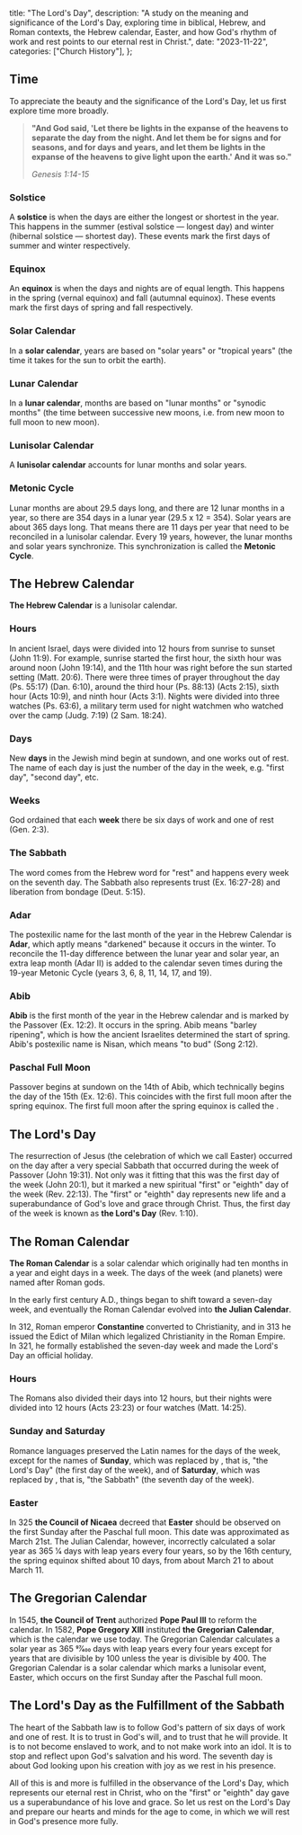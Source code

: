   title: "The Lord's Day",
  description: "A study on the meaning and significance of the Lord's Day, exploring time in biblical, Hebrew, and Roman contexts, the Hebrew calendar, Easter, and how God's rhythm of work and rest points to our eternal rest in Christ.",
  date: "2023-11-22",
  categories: ["Church History"],
};

## Time

To appreciate the beauty and the significance of the Lord's Day, let us first explore time more broadly.

> **"And God said, 'Let there be lights in the expanse of the heavens to separate the day from the night. And let them be for signs and for seasons, and for days and years, and let them be lights in the expanse of the heavens to give light upon the earth.' And it was so."**
>
> <cite>Genesis 1:14-15</cite>

### Solstice

A **solstice** is when the days are either the longest or shortest in the year. This happens in the summer (estival solstice — longest day) and winter (hibernal solstice — shortest day). These events mark the first days of summer and winter respectively.

### Equinox

An **equinox** is when the days and nights are of equal length. This happens in the spring (vernal equinox) and fall (autumnal equinox). These events mark the first days of spring and fall respectively.

### Solar Calendar

In a **solar calendar**, years are based on "solar years" or "tropical years" (the time it takes for the sun to orbit the earth).

### Lunar Calendar

In a **lunar calendar**, months are based on "lunar months" or "synodic months" (the time between successive new moons, i.e. from new moon to full moon to new moon).

### Lunisolar Calendar

A **lunisolar calendar** accounts for lunar months and solar years.

### Metonic Cycle

Lunar months are about 29.5 days long, and there are 12 lunar months in a year, so there are 354 days in a lunar year (29.5 x 12 = 354). Solar years are about 365 days long. That means there are 11 days per year that need to be reconciled in a lunisolar calendar. Every 19 years, however, the lunar months and solar years synchronize. This synchronization is called the **Metonic Cycle**.

## The Hebrew Calendar

**The Hebrew Calendar** is a lunisolar calendar.

### Hours

In ancient Israel, days were divided into 12 hours from sunrise to sunset (John 11:9). For example, sunrise started the first hour, the sixth hour was around noon (John 19:14), and the 11th hour was right before the sun started setting (Matt. 20:6). There were three times of prayer throughout the day (Ps. 55:17) (Dan. 6:10), around the third hour (Ps. 88:13) (Acts 2:15), sixth hour (Acts 10:9), and ninth hour (Acts 3:1). Nights were divided into three watches (Ps. 63:6), a military term used for night watchmen who watched over the camp (Judg. 7:19) (2 Sam. 18:24).

### Days

New **days** in the Jewish mind begin at sundown, and one works out of rest. The name of each day is just the number of the day in the week, e.g. "first day", "second day", etc.

### Weeks

God ordained that each **week** there be six days of work and one of rest (Gen. 2:3).

### The Sabbath

The word **<Definition lang="hebrew" anchor="shabbat" text="Sabbath" />** comes from the Hebrew word for "rest" and happens every week on the seventh day. The Sabbath also represents trust (Ex. 16:27-28) and liberation from bondage (Deut. 5:15).

### Adar

The postexilic name for the last month of the year in the Hebrew Calendar is **Adar**, which aptly means "darkened" because it occurs in the winter. To reconcile the 11-day difference between the lunar year and solar year, an extra leap month (Adar II) is added to the calendar seven times during the 19-year Metonic Cycle (years 3, 6, 8, 11, 14, 17, and 19).

### Abib

**Abib** is the first month of the year in the Hebrew calendar and is marked by the Passover (Ex. 12:2). It occurs in the spring. Abib means "barley ripening", which is how the ancient Israelites determined the start of spring. Abib's postexilic name is Nisan, which means "to bud" (Song 2:12).

### Paschal Full Moon

Passover begins at sundown on the 14th of Abib, which technically begins the day of the 15th (Ex. 12:6). This coincides with the first full moon after the spring equinox. The first full moon after the spring equinox is called the **<Definition lang="latin" anchor="paschalis" text="Paschal full moon" />**.

## The Lord's Day

The resurrection of Jesus (the celebration of which we call Easter) occurred on the day after a very special Sabbath that occurred during the week of Passover (John 19:31). Not only was it fitting that this was the first day of the week (John 20:1), but it marked a new spiritual "first" or "eighth" day of the week (Rev. 22:13). The "first" or "eighth" day represents new life and a superabundance of God's love and grace through Christ. Thus, the first day of the week is known as **the Lord's Day** (Rev. 1:10).

## The Roman Calendar

**The Roman Calendar** is a solar calendar which originally had ten months in a year and eight days in a week. The days of the week (and planets) were named after Roman gods.

In the early first century A.D., things began to shift toward a seven-day week, and eventually the Roman Calendar evolved into **the Julian Calendar**.

In 312, Roman emperor **Constantine** converted to Christianity, and in 313 he issued the Edict of Milan which legalized Christianity in the Roman Empire. In 321, he formally established the seven-day week and made the Lord's Day an official holiday.

### Hours

The Romans also divided their days into 12 hours, but their nights were divided into 12 hours (Acts 23:23) or four watches (Matt. 14:25).

### Sunday and Saturday

Romance languages preserved the Latin names for the days of the week, except for the names of **Sunday**, which was replaced by *<Definition lang="latin" anchor="dominica" text="Dominica" />*, that is, "the Lord's Day" (the first day of the week), and of **Saturday**, which was replaced by *<Definition lang="latin" anchor="sabbatum" text="Sabbatum" />*, that is, "the Sabbath" (the seventh day of the week).

### Easter

In 325 **the Council of Nicaea** decreed that **Easter** should be observed on the first Sunday after the Paschal full moon. This date was approximated as March 21st. The Julian Calendar, however, incorrectly calculated a solar year as 365 1⁄4 days with leap years every four years, so by the 16th century, the spring equinox shifted about 10 days, from about March 21 to about March 11.

## The Gregorian Calendar

In 1545, **the Council of Trent** authorized **Pope Paul III** to reform the calendar. In 1582, **Pope Gregory XIII** instituted **the Gregorian Calendar**, which is the calendar we use today. The Gregorian Calendar calculates a solar year as 365 97⁄400 days with leap years every four years except for years that are divisible by 100 unless the year is divisible by 400. The Gregorian Calendar is a solar calendar which marks a lunisolar event, Easter, which occurs on the first Sunday after the Paschal full moon.

## The Lord's Day as the Fulfillment of the Sabbath

The heart of the Sabbath law is to follow God's pattern of six days of work and one of rest. It is to trust in God's will, and to trust that he will provide. It is to not become enslaved to work, and to not make work into an idol. It is to stop and reflect upon God's salvation and his word. The seventh day is about God looking upon his creation with joy as we rest in his presence.

All of this is and more is fulfilled in the observance of the Lord's Day, which represents our eternal rest in Christ, who on the "first" or "eighth" day gave us a superabundance of his love and grace. So let us rest on the Lord's Day and prepare our hearts and minds for the age to come, in which we will rest in God's presence more fully.
